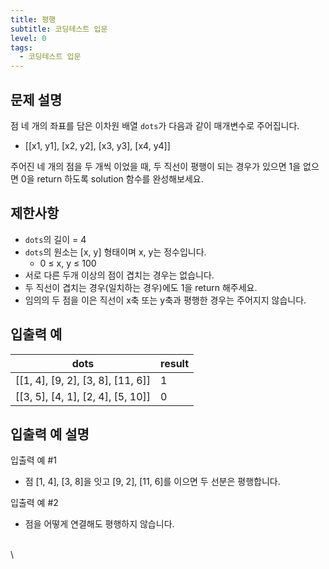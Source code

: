 ```yaml
---
title: 평행
subtitle: 코딩테스트 입문
level: 0
tags:
  - 코딩테스트 입문
---
```


## 문제 설명

점 네 개의 좌표를 담은 이차원 배열 `dots`가 다음과 같이 매개변수로 주어집니다.

- \[\[x1, y1\], \[x2, y2\], \[x3, y3\], \[x4, y4\]\]

주어진 네 개의 점을 두 개씩 이었을 때, 두 직선이 평행이 되는 경우가 있으면 1을 없으면 0을 return 하도록 solution 함수를 완성해보세요.

## 제한사항

- `dots`의 길이 = 4
- `dots`의 원소는 \[x, y\] 형태이며 x, y는 정수입니다.
  - 0 ≤ x, y ≤ 100
- 서로 다른 두개 이상의 점이 겹치는 경우는 없습니다.
- 두 직선이 겹치는 경우(일치하는 경우)에도 1을 return 해주세요.
- 임의의 두 점을 이은 직선이 x축 또는 y축과 평행한 경우는 주어지지 않습니다.

## 입출력 예

| dots                                        | result |
| ------------------------------------------- | ------ |
| \[\[1, 4\], \[9, 2\], \[3, 8\], \[11, 6\]\] | 1      |
| \[\[3, 5\], \[4, 1\], \[2, 4\], \[5, 10\]\] | 0      |

## 입출력 예 설명

입출력 예 #1

- 점 \[1, 4\], \[3, 8\]을 잇고 \[9, 2\], \[11, 6\]를 이으면 두 선분은 평행합니다.

입출력 예 #2

- 점을 어떻게 연결해도 평행하지 않습니다.

\
\
